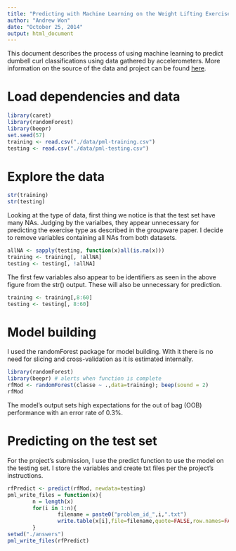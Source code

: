 ```yaml
---
title: "Predicting with Machine Learning on the Weight Lifting Exercise Dataset"
author: "Andrew Won"
date: "October 25, 2014"
output: html_document
---
```

This document describes the process of using machine learning to predict dumbell curl classifications using data gathered by accelerometers. More information on the source of the data and project can be found [here](http://groupware.les.inf.puc-rio.br/har).

# Load dependencies and data

```r
library(caret)
library(randomForest)
library(beepr)
set.seed(57)
training <- read.csv("./data/pml-training.csv")
testing <- read.csv("./data/pml-testing.csv")
```

# Explore the data
```r
str(training)
str(testing)
```

Looking at the type of data, first thing we notice is that the test set have many NAs. Judging by the varialbes, they appear unnecessary for predicting the exercise type as described in the groupware paper. I decide to remove variables containing all NAs from both datasets.

```r
allNA <- sapply(testing, function(x)all(is.na(x)))
training <- training[, !allNA]
testing <- testing[, !allNA]
```

The first few variables also appear to be identifiers as seen in the above figure from the str() output. These will also be unnecessary for prediction.
```r
training <- training[,8:60]
testing <- testing[, 8:60]
```

# Model building

I used the randomForest package for model building. With it there is no need for slicing and cross-validation as it is estimated internally.
```r
library(randomForest)
library(beepr) # alerts when function is complete
rfMod <- randomForest(classe ~ .,data=training); beep(sound = 2)
rfMod
```

The model's output sets high expectations for the out of bag (OOB) performance with an error rate of 0.3%.

# Predicting on the test set
For the project's submission, I use the predict function to use the model on the testing set. I store the variables and create txt files per the project's instructions.
```r
rfPredict <- predict(rfMod, newdata=testing)
pml_write_files = function(x){
        n = length(x)
        for(i in 1:n){
                filename = paste0("problem_id_",i,".txt")
                write.table(x[i],file=filename,quote=FALSE,row.names=FALSE,col.names=FALSE)
        }
setwd("./answers")
pml_write_files(rfPredict)

```
